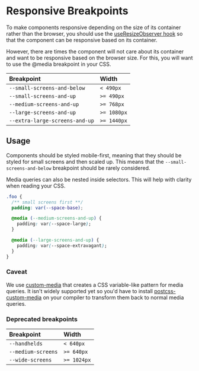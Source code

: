 
<Meta title="Design/Breakpoints" />

# Responsive Breakpoints

<Banner type="notice" dismissible={false}>

To make components responsive depending on the size of its container rather than
the browser, you should use the
[useResizeObserver hook](../?path=/docs/hooks-useresizeobserver--use-resize-observer)
so that the component can be responsive based on its container.

</Banner>

However, there are times the component will not care about its container and
want to be responsive based on the browser size. For this, you will want to use
the @media breakpoint in your CSS.

| Breakpoint                     | Width       |
| :----------------------------- | :---------- |
| `--small-screens-and-below`    | `< 490px`   |
| `--small-screens-and-up`       | `>= 490px`  |
| `--medium-screens-and-up`      | `>= 768px`  |
| `--large-screens-and-up`       | `>= 1080px` |
| `--extra-large-screens-and-up` | `>= 1440px` |

## Usage

Components should be styled mobile-first, meaning that they should be styled for
small screens and then scaled up. This means that the
`--small-screens-and-below` breakpoint should be rarely considered.

Media queries can also be nested inside selectors. This will help with clarity
when reading your CSS.

```css
.foo {
  /** small screens first **/
  padding: var(--space-base);

  @media (--medium-screens-and-up) {
    padding: var(--space-large);
  }

  @media (--large-screens-and-up) {
    padding: var(--space-extravagant);
  }
}
```

### Caveat

We use [custom-media](https://www.w3.org/TR/mediaqueries-5/#custom-mq) that
creates a CSS variable-like pattern for media queries. It isn't widely supported
yet so you'd have to install
[postcss-custom-media](https://www.npmjs.com/package/postcss-custom-media) on
your compiler to transform them back to normal media queries.

### Deprecated breakpoints

| Breakpoint         | Width       |
| :----------------- | :---------- |
| `--handhelds`      | `< 640px`   |
| `--medium-screens` | `>= 640px`  |
| `--wide-screens`   | `>= 1024px` |
